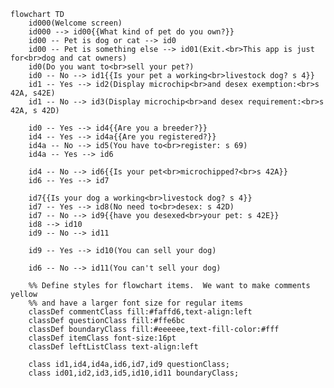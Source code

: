 ```mermaid
flowchart TD
    id000(Welcome screen)
    id000 --> id00{{What kind of pet do you own?}}
    id00 -- Pet is dog or cat --> id0
    id00 -- Pet is something else --> id01(Exit.<br>This app is just for<br>dog and cat owners)
    id0(Do you want to<br>sell your pet?)
    id0 -- No --> id1{{Is your pet a working<br>livestock dog? s 4}}
    id1 -- Yes --> id2(Display microchip<br>and desex exemption:<br>s 42A, s42E)
    id1 -- No --> id3(Display microchip<br>and desex requirement:<br>s 42A, s 42D)
    
    id0 -- Yes --> id4{{Are you a breeder?}}
    id4 -- Yes --> id4a{{Are you registered?}}
    id4a -- No --> id5(You have to<br>register: s 69)
    id4a -- Yes --> id6

    id4 -- No --> id6{{Is your pet<br>microchipped?<br>s 42A}}
    id6 -- Yes --> id7

    id7{{Is your dog a working<br>livestock dog? s 4}}
    id7 -- Yes --> id8(No need to<br>desex: s 42D)
    id7 -- No --> id9{{have you desexed<br>your pet: s 42E}}
    id8 --> id10
    id9 -- No --> id11

    id9 -- Yes --> id10(You can sell your dog)

    id6 -- No --> id11(You can't sell your dog)

    %% Define styles for flowchart items.  We want to make comments yellow
    %% and have a larger font size for regular items
    classDef commentClass fill:#faffd6,text-align:left
    classDef questionClass fill:#ffe6bc
    classDef boundaryClass fill:#eeeeee,text-fill-color:#fff
    classDef itemClass font-size:16pt
    classDef leftListClass text-align:left

    class id1,id4,id4a,id6,id7,id9 questionClass;
    class id01,id2,id3,id5,id10,id11 boundaryClass;
```